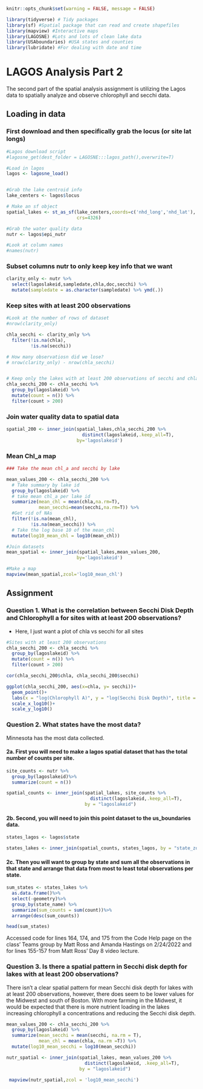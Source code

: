 
```r
knitr::opts_chunk$set(warning = FALSE, message = FALSE) 

library(tidyverse) # Tidy packages
library(sf) #Spatial package that can read and create shapefiles 
library(mapview) #Interactive maps
library(LAGOSNE) #Lots and lots of clean lake data
library(USAboundaries) #USA states and counties
library(lubridate) #For dealing with date and time
```

# LAGOS Analysis Part 2

The second part of the spatial analysis assignment is utilizing the Lagos data to spatially analyze and observe chlorophyll and secchi data.

## Loading in data


### First download and then specifically grab the locus (or site lat longs)
```r
#Lagos download script
#lagosne_get(dest_folder = LAGOSNE:::lagos_path(),overwrite=T)

#Load in lagos
lagos <- lagosne_load()


#Grab the lake centroid info
lake_centers <- lagos$locus

# Make an sf object 
spatial_lakes <- st_as_sf(lake_centers,coords=c('nhd_long','nhd_lat'),
                          crs=4326)

#Grab the water quality data
nutr <- lagos$epi_nutr

#Look at column names
#names(nutr)
```

### Subset columns nutr to only keep key info that we want


```r
clarity_only <- nutr %>%
  select(lagoslakeid,sampledate,chla,doc,secchi) %>%
  mutate(sampledate = as.character(sampledate) %>% ymd(.))

```


### Keep sites with at least 200 observations 

```r

#Look at the number of rows of dataset
#nrow(clarity_only)

chla_secchi <- clarity_only %>%
  filter(!is.na(chla),
         !is.na(secchi))

# How many observatiosn did we lose?
# nrow(clarity_only) - nrow(chla_secchi)


# Keep only the lakes with at least 200 observations of secchi and chla
chla_secchi_200 <- chla_secchi %>%
  group_by(lagoslakeid) %>%
  mutate(count = n()) %>%
  filter(count > 200)


```


### Join water quality data to spatial data

```r
spatial_200 <- inner_join(spatial_lakes,chla_secchi_200 %>%
                            distinct(lagoslakeid,.keep_all=T),
                          by='lagoslakeid')
```

### Mean Chl_a map

```r
### Take the mean chl_a and secchi by lake

mean_values_200 <- chla_secchi_200 %>%
  # Take summary by lake id
  group_by(lagoslakeid) %>%
  # take mean chl_a per lake id
  summarize(mean_chl = mean(chla,na.rm=T),
            mean_secchi=mean(secchi,na.rm=T)) %>%
  #Get rid of NAs
  filter(!is.na(mean_chl),
         !is.na(mean_secchi)) %>%
  # Take the log base 10 of the mean_chl
  mutate(log10_mean_chl = log10(mean_chl))

#Join datasets
mean_spatial <- inner_join(spatial_lakes,mean_values_200,
                          by='lagoslakeid') 

#Make a map
mapview(mean_spatial,zcol='log10_mean_chl')
```


## Assignment

### Question 1. What is the correlation between Secchi Disk Depth and Chlorophyll a for sites with at least 200 observations?

- Here, I just want a plot of chla vs secchi for all sites 

```r
#Sites with at least 200 observations
chla_secchi_200 <- chla_secchi %>%
  group_by(lagoslakeid) %>%
  mutate(count = n()) %>%
  filter(count > 200) 

cor(chla_secchi_200$chla, chla_secchi_200$secchi)

ggplot(chla_secchi_200, aes(x=chla, y= secchi))+
  geom_point()+
  labs(x = "log(Chlorophyll A)", y = "log(Secchi Disk Depth)", title = "Chorophyll A vs. Secchi Disk Depth")+
  scale_x_log10()+
  scale_y_log10()
```



### Question 2. What states have the most data? 

Minnesota has the most data collected. 

#### 2a. First you will need to make a lagos spatial dataset that has the total number of counts per site.

```r
site_counts <- nutr %>%
  group_by(lagoslakeid)%>%
  summarize(count = n())

spatial_counts <- inner_join(spatial_lakes, site_counts %>%
                               distinct(lagoslakeid,.keep_all=T),
                             by = "lagoslakeid")
```


#### 2b. Second, you will need to join this point dataset to the us_boundaries data. 

```r
states_lagos <- lagos$state

states_lakes <- inner_join(spatial_counts, states_lagos, by = "state_zoneid") 
```


#### 2c. Then you will want to group by state and sum all the observations in that state and arrange that data from most to least total observations per state. 

```r
sum_states <- states_lakes %>% 
  as.data.frame()%>%
  select(-geometry)%>%
  group_by(state_name) %>%
  summarize(sum_counts = sum(count))%>%
  arrange(desc(sum_counts))

head(sum_states)
```
Accessed code for lines 164, 174, and 175 from the Code Help page on the class' Teams group by Matt Ross and Amanda Hastings on 2/24/2022 and for lines 155-157 from Matt Ross' Day 8 video lecture.

### Question 3. Is there a spatial pattern in Secchi disk depth for lakes with at least 200 observations?

There isn't a clear spatial pattern for mean Secchi disk depth for lakes with at least 200 observations, however, there does seem to be lower values for the Midwest and south of Boston. With more farming in the Midwest, it would be expected that there is more nutrient loading in the lakes increasing chlorophyll a concentrations and reducing the Secchi disk depth.

```r
mean_values_200 <- chla_secchi_200 %>%
  group_by(lagoslakeid) %>%
  summarize(mean_secchi = mean(secchi, na.rm = T),
            mean_chl = mean(chla, na.rm =T)) %>%
  mutate(log10_mean_secchi = log10(mean_secchi))

nutr_spatial <- inner_join(spatial_lakes, mean_values_200 %>%
                             distinct(lagoslakeid, .keep_all=T),
                           by = "lagoslakeid")
 
 mapview(nutr_spatial,zcol = 'log10_mean_secchi')

```


